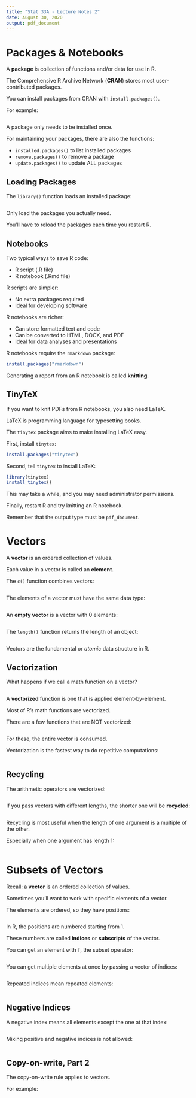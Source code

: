 ```yaml
---
title: "Stat 33A - Lecture Notes 2"
date: August 30, 2020
output: pdf_document
---
```


Packages & Notebooks
====================

A __package__ is collection of functions and/or data for use in R.

The Comprehensive R Archive Network (__CRAN__) stores most user-contributed
packages.


You can install packages from CRAN with `install.packages()`.

For example:
```r

```

A package only needs to be installed once.

For maintaining your packages, there are also the functions:

* `installed.packages()` to list installed packages
* `remove.packages()` to remove a package
* `update.packages()` to update ALL packages


## Loading Packages

The `library()` function loads an installed package:
```r

```

Only load the packages you actually need.

You'll have to reload the packages each time you restart R.


## Notebooks

Two typical ways to save R code:

* R script (.R file)
* R notebook (.Rmd file)

R scripts are simpler:

* No extra packages required
* Ideal for developing software

R notebooks are richer:

* Can store formatted text and code
* Can be converted to HTML, DOCX, and PDF
* Ideal for data analyses and presentations

R notebooks require the `rmarkdown` package:
```r
install.packages("rmarkdown")
```

Generating a report from an R notebook is called __knitting__.


## TinyTeX

If you want to knit PDFs from R notebooks, you also need LaTeX.

LaTeX is programming language for typesetting books.

The `tinytex` package aims to make installing LaTeX easy.

First, install `tinytex`:
```r
install.packages("tinytex")
```

Second, tell `tinytex` to install LaTeX:
```r
library(tinytex)
install_tinytex()
```
This may take a while, and you may need administrator permissions.

Finally, restart R and try knitting an R notebook.

Remember that the output type must be `pdf_document`.



Vectors
=======

A __vector__ is an ordered collection of values.

Each value in a vector is called an __element__.


The `c()` function combines vectors:
```r

```

The elements of a vector must have the same data type:
```r

```


An __empty vector__ is a vector with 0 elements:
```r

```


The `length()` function returns the length of an object:
```r

```


Vectors are the fundamental or _atomic_ data structure in R.


## Vectorization

What happens if we call a math function on a vector?
```r

```

A __vectorized__ function is one that is applied element-by-element.

Most of R's math functions are vectorized.


There are a few functions that are NOT vectorized:
```r

```
For these, the entire vector is consumed.


Vectorization is the fastest way to do repetitive computations:
```r

```


## Recycling

The arithmetic operators are vectorized:
```r

```

If you pass vectors with different lengths, the shorter one will be
__recycled__:
```r

```

Recycling is most useful when the length of one argument is a multiple of the
other.

Especially when one argument has length 1:
```r

```



Subsets of Vectors
==================

Recall: a __vector__ is an ordered collection of values.


Sometimes you'll want to work with specific elements of a vector.


The elements are ordered, so they have positions:
```r

```

In R, the positions are numbered starting from 1.

These numbers are called __indices__ or __subscripts__ of the vector.


You can get an element with `[`, the subset operator:
```r

```


You can get multiple elements at once by passing a vector of indices:
```r

```

Repeated indices mean repeated elements:
```r

```


## Negative Indices

A negative index means all elements except the one at that index:
```r

```

Mixing positive and negative indices is not allowed:
```r

```


## Copy-on-write, Part 2

The copy-on-write rule applies to vectors.

For example:
```r

```


